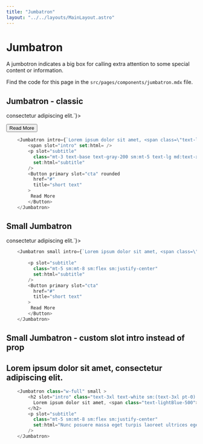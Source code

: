 ```yaml
---
title: "Jumbatron"
layout: "../../layouts/MainLayout.astro"
---
```


# Jumbatron

A jumbotron indicates a big box for calling extra attention to some special content or information.

Find the code for this page in the `src/pages/components/jumbatron.mdx` file.

## Jumbatron - classic
<div class="component-preview">
    <Jumbatron class="w-full"  intro={`Lorem ipsum dolor sit amet, <span class=\"text-lightBlue-500\">consectetur</span> adipiscing elit.`}>
        <p slot="subtitle"
          class="mt-3 text-base text-gray-200 sm:mt-5 text-lg md:text-xl lg:mx-0 md:mt-5"
          set:html="Nunc posuere massa eget turpis laoreet ultrices eget vel massa."
        />
        <Button primary slot="cta" rounded
          href="#"
          title="short text"
        >
         Read More
        </Button>
    </Jumbatron>
</div>

```js
    <Jumbatron intro={`Lorem ipsum dolor sit amet, <span class=\"text-lightBlue-500\">consectetur</span> adipiscing elit.`}>
        <span slot="intro" set:html= />
        <p slot="subtitle"
          class="mt-3 text-base text-gray-200 sm:mt-5 text-lg md:text-xl lg:mx-0 md:mt-5"
          set:html="subtitle"
        />
        <Button primary slot="cta" rounded
          href="#"
          title="short text"
        >
         Read More
        </Button>
    </Jumbatron>
```

## Small Jumbatron

<div class="component-preview">
    <Jumbatron class="w-full" small intro={`Lorem ipsum dolor sit amet, <span class=\"text-lightBlue-500\">consectetur</span> adipiscing elit.`}>
        <p slot="subtitle"
          class="mt-5 sm:mt-8 sm:flex sm:justify-center"
          set:html="Nunc posuere massa eget turpis laoreet ultrices eget vel massa."
        />
    </Jumbatron>
</div>

```js
    <Jumbatron small intro={`Lorem ipsum dolor sit amet, <span class=\"text-lightBlue-500\">consectetur</span> adipiscing elit.`}>
       
        <p slot="subtitle"
          class="mt-5 sm:mt-8 sm:flex sm:justify-center"
          set:html="subtitle"
        />
        <Button primary slot="cta"
          href="#"
          title="short text"
        >
         Read More
        </Button>
    </Jumbatron>
```


## Small Jumbatron - custom slot intro instead of prop
<div class="component-preview">
    <Jumbatron class="w-full" small >
        <h2 slot="intro" class="text-3xl text-white sm:(text-3xl pt-0) md:text-4xl lg:text-5xl font-light font-headbold">Lorem ipsum dolor sit amet, <span class="text-lightBlue-500">consectetur</span> adipiscing elit.</h2>
        <p slot="subtitle"
          class="mt-5 sm:mt-8 sm:flex sm:justify-center"
          set:html="Nunc posuere massa eget turpis laoreet ultrices eget vel massa."
        />
    </Jumbatron>
</div>

```js
    <Jumbatron class="w-full" small >
        <h2 slot="intro" class="text-3xl text-white sm:(text-3xl pt-0) md:text-4xl lg:text-5xl font-light font-headbold">
          Lorem ipsum dolor sit amet, <span class="text-lightBlue-500">consectetur</span> adipiscing elit.
        </h2>
        <p slot="subtitle"
          class="mt-5 sm:mt-8 sm:flex sm:justify-center"
          set:html="Nunc posuere massa eget turpis laoreet ultrices eget vel massa."
        />
    </Jumbatron>
```
